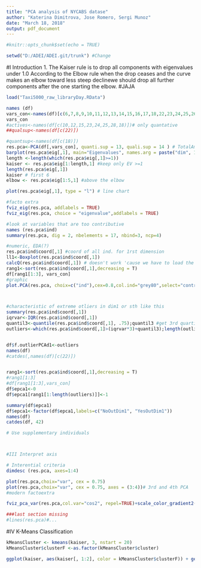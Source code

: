 ---
title: "PCA analysis of NYCABS datase"
author: "Katerina Dimitrova, Jose Romero, Sergi Munoz"
date: "March 18, 2018"
output: pdf_document
---

```{r,include=FALSE}
#knitr::opts_chunk$set(echo = TRUE)

```
```{r,include=FALSE}
setwd("D:/ADEI/ADEI.git/trunk") #Change 


```
#I Introduction
1. The Kaiser rule is to drop all components with eigenvalues under 1.0 
   According to the Elbow rule when the drop ceases and the curve makes an elbow toward less steep declinewe should drop all further components after the one starting the elbow.
#JAJA
```{r}
load("Taxi5000_raw_libraryDay.RData")

names (df)
vars_con<-names(df)[c(6,7,8,9,10,11,12,13,14,15,16,17,18,22,23,24,25,26)] 
vars_con
#actives<-names(df[c(10,12,15,23,24,25,28,18)])# only quantative
##qualsup<-names(df[c(22)])

#quantsup<-names(df[c(18)])
res.pca<-PCA(df[,vars_con], quanti.sup = 13, quali.sup = 14 ) # TotalAmount and AnyTip
barplot(res.pca$eig[,1], main="Eigenvalues", names.arg = paste("dim", 1:nrow(res.pca$eig)))
length <-length(which(res.pca$eig[,1]>=1))
kaiser <- res.pca$eig[1:length,1] #keep only EV >=1
length(res.pca$eig[,1])
kaiser # first 6 
elbow <- res.pca$eig[1:5,1] #above the elbow

plot(res.pca$eig[,1], type = "l") # line chart

#facto extra
fviz_eig(res.pca, addlabels = TRUE)
fviz_eig(res.pca, choice = "eigenvalue",addlabels = TRUE)

#look at variables that are too contributive
names (res.pca$ind)
summary(res.pca, dig = 2, nbelements = 17, nbind=3, ncp=4)

#numeric, EDA(?)
res.pca$ind$coord[,1] #coord of all ind. for 1rst dimension
ll1<-Boxplot(res.pca$ind$coord[,1])
calcQ(res.pca$ind$coord[,1]) # doesn't work 'cause we have to load the function
rang1<-sort(res.pca$ind$coord[,1],decreasing = T)
df[rang1[1:3], vars_con]
#graphic
plot.PCA(res.pca, choix=c("ind"),cex=0.8,col.ind="grey80",select="contrib15",axes=c(1,2))



#characteristic of extreme otliers in dim1 or sth like this
summary(res.pca$ind$coord[,1])
iqrvar<-IQR(res.pca$ind$coord[,1])
quantil3<-quantile(res.pca$ind$coord[,1], .75);quantil3 #get 3rd quartile
outliers<-which(res.pca$ind$coord[,1]>(iqrvar*3)+quantil3);length(outliers)


df$f.outlierPCAd1<-outliers
names(df)
#catdes(,names(df)[c(22)])


rang1<-sort(res.pca$ind$coord[,1],decreasing = T)
#rang1[1:3]
#df[rang1[1:3],vars_con]
df$epca1<-0
df$epca1[rang1[1:length(outliers)]]<-1

summary(df$epca1)
df$epca1<-factor(df$epca1,labels=c("NoOutDim1", "YesOutDim1"))
names(df)
catdes(df, 42)

# Use supplementary individuals



#III Interpret axis

# Interential criteria
dimdesc (res.pca, axes=1:4)

plot(res.pca,choix="var", cex = 0.75)
plot(res.pca,choix="var", cex = 0.75, axes = (3:4))# 3rd and 4th PCA
#modern factoextra

fviz_pca_var(res.pca,col.var="cos2", repel=TRUE)+scale_color_gradient2(low="green", mid="blue", high="red",midpoint=0.5)+theme_bw() #Almost

###last section missing
#lines(res.pca)#...


```
#IV K-Means Classification

```{r}
kMeansCluster <- kmeans(kaiser, 3, nstart = 20)
kMeansCluster$clusterF <-as.factor(kMeansCluster$cluster)

ggplot(kaiser, aes(kaiser[, 1:2], color = kMeansCluster$clusterF)) + geom_point()
```


